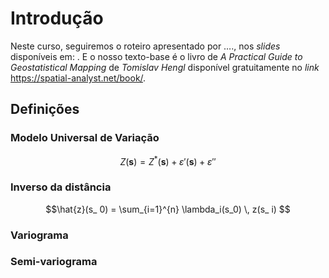 # Introdução

Neste curso, seguiremos o roteiro apresentado por ...., nos *slides* disponíveis em: [](). E o nosso texto-base é o livro de *A Practical Guide to Geostatistical Mapping* de *Tomislav Hengl* disponível gratuitamente no *link* [https://spatial-analyst.net/book/](https://spatial-analyst.net/book/).

## Definições

### Modelo Universal de Variação {-}

$$Z(\mathbf{s}) = Z^{*}(\mathbf{s}) + \varepsilon'(\mathbf{s}) + \varepsilon''$$

### Inverso da distância {-}

$$\hat{z}(s_ 0) = \sum_{i=1}^{n} \lambda_i(s_0) \, z(s_ i) $$

### Variograma {-}

### Semi-variograma {-}




